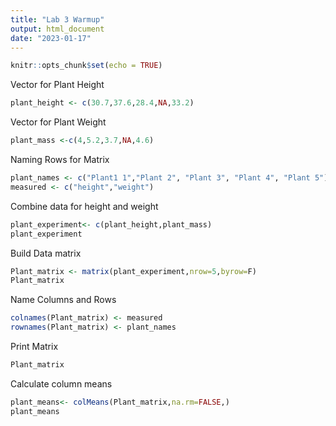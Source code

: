 ```yaml
---
title: "Lab 3 Warmup"
output: html_document
date: "2023-01-17"
---
```


```r
knitr::opts_chunk$set(echo = TRUE)
```
Vector for Plant Height 
```r
plant_height <- c(30.7,37.6,28.4,NA,33.2)
```
Vector for Plant Weight
```r
plant_mass <-c(4,5.2,3.7,NA,4.6)
```

Naming Rows for Matrix
```r
plant_names <- c("Plant1 1","Plant 2", "Plant 3", "Plant 4", "Plant 5")
measured <- c("height","weight")
```

Combine data for height and weight
```r
plant_experiment<- c(plant_height,plant_mass)
plant_experiment
```

Build Data matrix
```r
Plant_matrix <- matrix(plant_experiment,nrow=5,byrow=F)
Plant_matrix
```
Name Columns and Rows
```r
colnames(Plant_matrix) <- measured
rownames(Plant_matrix) <- plant_names
```

Print Matrix
```r
Plant_matrix
```

Calculate column means
```r
plant_means<- colMeans(Plant_matrix,na.rm=FALSE,)
plant_means
```


